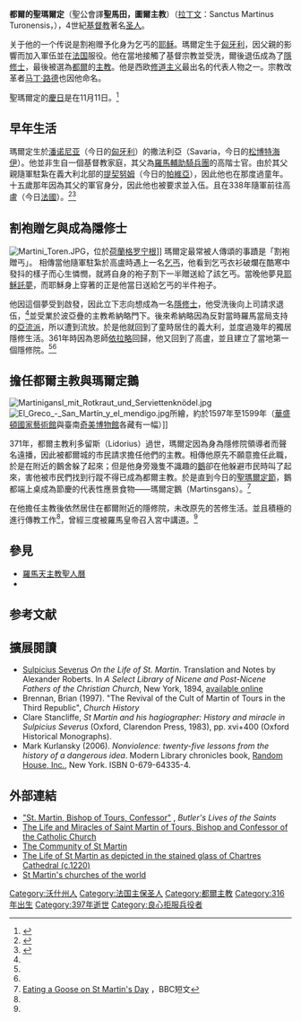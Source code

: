 {{noteTA
|T=zh-cn:图尔的马丁;zh-tw:都爾的瑪爾定;
|1=zh-cn:马丁;zh-tw:瑪爾定;
|2=zh-cn:图尔;zh-tw:都爾}}
{{Infobox saint

|name=都爾的聖瑪爾定/聖馬田，圖爾主教 <br />Saint Martin of Tours
|birth_date=316年
|death_date={{death date|397|11|11|mf=y}}
|feast_day=11月11日（[[天主教|天主教]]，[[聖公會|聖公會]]）<br>10月12日（[[正教會|正教會]]）
|venerated_in=[[羅馬天主教|羅馬天主教]]<br>[[正教會|正教會]]<br>[[聖公會|聖公會]]<br>[[信義宗|信義宗]]
|image=Höchster Schloß Tor St Martin.jpg
|imagesize=250px
|caption=割袍贈乞的聖瑪爾定的雕像，位於[[法蘭克福|法蘭克福]]
|birth_place=[[潘諾尼亞|潘諾尼亞]] [[松博特海伊|撒法利亞]]（Savaria）（今日的[[匈牙利|匈牙利]]）
|death_place= [[高盧|高盧]] [[康代圣马尔坦|坎迪斯]]（Candes）（今日的[[法國|法國]]）
|titles=主教、隱修士、[[精修聖人|精修聖人]]
|beatified_date=
|beatified_place=
|beatified_by=
|canonized_date=約定俗成
|canonized_place=
|canonized_by=
|attributes=割袍贈乞者；一個穿著只剩半條的袍子者；鵝；火中的地球
|patronage= 對抗[[貧窮|貧窮]]者與行乞者；對抗[[酗酒|酗酒]]及戒酒者；[[軍人|軍人]]；騎士；旅店經營者；酒商及釀酒業相關者；裁縫；[[瑞士近衛隊|瑞士近衛隊]]；[[昂吉安|昂吉安]]馬術師；[[天主教美因茨教區|天主教美因茨教區]]；[[天主教布拉迪斯拉發總教區|天主教布拉迪斯拉發總教區]]；[[天主教羅滕堡-斯圖加特教區|天主教羅滕堡-斯圖加特教區]]；鵝；馬；[[馬爾他|馬爾他]]的巴何賈鎮；[[貝利馬納斯蒂爾|貝利馬納斯蒂爾]]；[[布宜諾斯艾利斯|布宜諾斯艾利斯]]；[[布根蘭邦|布根蘭邦]]；[[迪堡|迪堡]]；[[福亚诺德拉基亚纳|佛利亞諾德拉亞納]]；[[皮耶特拉桑塔|皮耶特拉桑塔]]；[[蒙泰马尼奥|蒙泰马尼奥]]；法國；[[科特賴克|科特賴克]]；[[奧爾珀|奧爾珀]]；[[欧伦塞|欧伦塞]]；[[烏特勒支|烏特勒支]]；[[维斯曼斯多夫|维斯曼斯多夫]]；[[科特赖克|科特赖克]]<ref>[http://www.catholic-forum.com/saints/saintm07.htm Patron Saints Index: Saint Martin of Tours<!-- Bot generated title -->] {{webarchive|url=https://web.archive.org/web/20120813061434/http://www.catholic-forum.com/saints/saintm07.htm |date=2012-08-13 }}</ref>
|major_shrine=
|suppressed_date=
|issues=
}}
'''都爾的聖瑪爾定'''（聖公會譯'''聖馬田，圖爾主教'''）（[[拉丁文|拉丁文]]：Sanctus Martinus Turonensis，{{bd|316年||397年|11月11日|catIdx=}}），4世紀[[基督教|基督教]]著名[[基督教聖人|圣人]]。

关于他的一个传说是割袍赠予化身为乞丐的[[耶稣|耶稣]]。瑪爾定生于[[匈牙利|匈牙利]]，因父親的影響而加入軍伍並在[[法国|法国]]服役。他在當地接觸了基督宗教並受洗，爾後退伍成為了[[修道_(基督教)|隱修士]]，最後被選為[[天主教圖爾總教區|都爾]]的[[主教|主教]]。他是西欧[[修道主义|修道主义]]最出名的代表人物之一。宗教改革者[[马丁·路德|马丁·路德]]也因他命名。

聖瑪爾定的[[聖瑪爾定節|慶日]]是在11月11日。<ref>{{Cite web |url=http://www.binetti.ru/collectio/liturgia/missale_files/crg11.htm |title=拉丁文的羅馬天主教聖人歷：十一月 |accessdate=2014-11-11 |archive-date=2014-11-13 |archive-url=https://web.archive.org/web/20141113093336/http://www.binetti.ru/collectio/liturgia/missale_files/crg11.htm |dead-url=no }}</ref>

==早年生活==
瑪爾定生於[[潘诺尼亚|潘诺尼亚]]（今日的[[匈牙利|匈牙利]]）的撒法利亞（Savaria，今日的[[松博特海伊|松博特海伊]]）。他並非生自一個基督教家庭，其父為[[羅馬軍團|羅馬輔助騎兵團]]的高階士官。由於其父親隨軍駐紮在義大利北部的[[提契努姆|提契努姆]]（今日的[[帕維亞|帕維亞]]），因此他也在那度過童年。十五歲那年因為其父的軍官身分，因此他也被要求並入伍。且在338年隨軍前往高盧（今日[[法國|法國]]）。<ref name="朝聖之途">{{cite web|author=黃渝囝修女|title=朝聖之途-第42集 第四世紀教會史(三)|url=http://www.tianzhu.org/tw/tz_prg_vol_ct.php?vol_id=1537|publisher=[[天主教真理電台|天主教真理電台]]|accessdate=2012-08-06|archive-date=2019-06-13|archive-url=https://web.archive.org/web/20190613215014/http://www.tianzhu.org/tw/tz_prg_vol_ct.php?vol_id=1537|dead-url=no}}</ref><ref name="馮">{{cite book|author=馮作民|title=中古歐洲(上)|publisher=燕京文化股份有限公司|series=歐洲全史|chapter=第十二篇第三章第二節}}</ref>

==割袍贈乞與成為隱修士==
[[Image:Martini_Toren.JPG|thumb]]，位於[[荷蘭|荷蘭]][[格罗宁根|格罗宁根]]]]
瑪爾定最常被人傳頌的事蹟是「割袍贈丐」。
相傳當他隨軍駐紮於高盧時遇上一名[[乞丐|乞丐]]，他看到乞丐衣衫破爛在酷寒中發抖的樣子而心生憐憫，就將自身的袍子割下一半贈送給了該乞丐。當晚他夢見[[耶穌|耶穌]][[託夢|託夢]]，而耶穌身上穿著的正是他當日送給乞丐的半件袍子。

他因這個夢受到啟發，因此立下志向想成為一名[[修道_(基督教)|隱修士]]，他受洗後向上司請求退伍，<ref name="馮" />並受業於波亞疊的主教希納略門下。後來希納略因為反對當時羅馬當局支持的[[亞流主義|亞流派]]，所以遭到流放。於是他就回到了童時居住的義大利，並度過幾年的獨居隱修生活。361年時因為恩師[[普瓦捷的依拉略|依拉略]]回歸，他又回到了高盧，並且建立了當地第一個隱修院。<ref name="朝聖之途" /><ref name="馮" />

==擔任都爾主教與瑪爾定鵝==
[[File:Martinigansl_mit_Rotkraut_und_Serviettenknödel.jpg|thumb]]
[[File:El_Greco_-_San_Martín_y_el_mendigo.jpg|thumb]]所繪，約於1597年至1599年（[[國家藝廊|華盛頓國家藝術館]]與臺南[[奇美博物館|奇美博物館]]各藏有一幅）]]

371年，都爾主教利多留斯（Lidorius）過世，瑪爾定因為身為隱修院領導者而聲名遠播，因此被都爾城的市民請求擔任他們的主教。相傳他原先不願意擔任此職，於是在附近的鵝舍躲了起來；但是他身旁幾隻不識趣的[[鵝|鵝]]卻在他躲避市民時叫了起來，害他被市民們找到行蹤不得已成為都爾主教。於是直到今日的[[聖瑪爾定節|聖瑪爾定節]]，鵝都端上桌成為節慶的代表性應景食物——瑪爾定鵝（Martinsgans）。<ref name="BBC">[http://www.bbc.co.uk/dna/h2g2/A17953608 Eating a Goose on St Martin's Day] {{Wayback|url=http://www.bbc.co.uk/dna/h2g2/A17953608 |date=20100927085150 }}，BBC短文</ref>

在他擔任主教後依然居住在都爾附近的隱修院，未改原先的苦修生活。並且積極的進行傳教工作<ref name="朝聖之途" />，曾經三度被羅馬皇帝召入宮中講道。<ref name="馮" />

== 參見 ==
* [[羅馬天主教聖人曆|羅馬天主教聖人曆]]
* {{link-en|聖瑪爾定會|Community of Saint Martin}}

== 参考文献 ==
{{reflist}}

== 擴展閱讀 ==
* [[Sulpicius_Severus|Sulpicius Severus]] ''On the Life of St. Martin''. Translation and Notes by Alexander Roberts. In ''A Select Library of Nicene and Post-Nicene Fathers of the Christian Church'', New York, 1894, [https://web.archive.org/web/20180302035141/http://www.users.csbsju.edu/~eknuth/npnf2-11/sulpitiu/lifemart.html available online]
* Brennan, Brian (1997). "The Revival of the Cult of Martin of Tours in the Third Republic", ''Church History''
* Clare Stancliffe, ''St Martin and his hagiographer: History and miracle in Sulpicius Severus'' (Oxford, Clarendon Press, 1983), pp. xvi+400 (Oxford Historical Monographs).
* Mark Kurlansky (2006). ''Nonviolence: twenty-five lessons from the history of a dangerous idea''. Modern Library chronicles book, [[Random_House,_Inc.|Random House, Inc.]], New York. ISBN 0-679-64335-4.

== 外部連結 ==
* [http://www.bartleby.com/210/11/111.html "St. Martin, Bishop of Tours, Confessor"] {{Wayback|url=http://www.bartleby.com/210/11/111.html |date=20141007222055 }}, ''Butler's Lives of the Saints''
* [https://web.archive.org/web/20100505221538/http://www.catholicrevelations.com/category/saints/the-life-of-st-martin-of-tours-saint-and-bishop-of-the-catholic-church.html The Life and Miracles of Saint Martin of Tours, Bishop and Confessor of the Catholic Church]
* [https://web.archive.org/web/20090223225053/http://communautesaintmartin.org/spip.php?page=sommaireEN The Community of St Martin]
* [http://www.medievalart.org.uk/Chartres/020_pages/Chartres_Bay020_key.htm The Life of St Martin as depicted in the stained glass of Chartres Cathedral (c.1220)] {{Wayback|url=http://www.medievalart.org.uk/Chartres/020_pages/Chartres_Bay020_key.htm |date=20150119024327 }}
* [http://viasanctimartini.eu/cultural-database/churches St Martin's churches of the world ] {{Wayback|url=http://viasanctimartini.eu/cultural-database/churches |date=20141111072032 }}


{{天主教}}


{{Authority control}}
[[Category:沃什州人|Category:沃什州人]]
[[Category:法国主保圣人|Category:法国主保圣人]]
[[Category:都爾主教|Category:都爾主教]]
[[Category:316年出生|Category:316年出生]]
[[Category:397年逝世|Category:397年逝世]]
[[Category:良心拒服兵役者|Category:良心拒服兵役者]]
